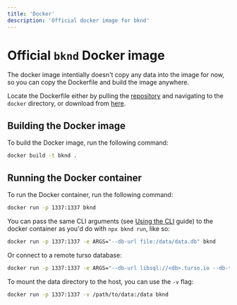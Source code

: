 ```yaml
---
title: 'Docker'
description: 'Official docker image for bknd'
---
```


# Official `bknd` Docker image
The docker image intentially doesn't copy any data into the image for now, so you can copy the
Dockerfile and build the image anywhere.

Locate the Dockerfile either by pulling the [repository](https://github.com/bknd-io/bknd) and navigating to the `docker`
directory,
or download from [here](https://github.com/bknd-io/bknd/blob/main/docker/Dockerfile).

## Building the Docker image
To build the Docker image, run the following command:

```bash
docker build -t bknd .
```

## Running the Docker container
To run the Docker container, run the following command:

```bash
docker run -p 1337:1337 bknd
```

You can pass the same CLI arguments (see [Using the CLI](https://docs.bknd.io/cli) guide) to the
docker container as you'd do with
`npx bknd
run`,
like so:

```bash
docker run -p 1337:1337 -e ARGS="--db-url file:/data/data.db" bknd
```
Or connect to a remote turso database:
```bash
docker run -p 1337:1337 -e ARGS="--db-url libsql://<db>.turso.io --db-token <token>" bknd
```

To mount the data directory to the host, you can use the `-v` flag:
```bash
docker run -p 1337:1337 -v /path/to/data:/data bknd
```
